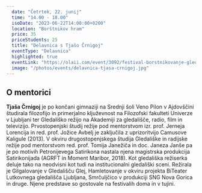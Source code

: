 ```yaml
---
  date: "Četrtek, 22. junij"
  time: "14.00 - 18.00"
  isoDate: "2023-06-22T14:00:00+0200"
  location: "Borštnikov hram"
  price: 35
  priceStudents: 25
  title: "Delavnica s Tjašo Črnigoj"
  eventType: "Delavnica"
  highlighted: true
  eventLink: "https://olaii.com/event/3092/festival-borstnikovanje-gledaliske-delavnice?ref=KSMUMVX"
  image: "/photos/events/delavnica-tjasa-crnigoj.jpg"
---
```


## O mentorici

**Tjaša Črnigoj** je po končani gimnaziji na Srednji šoli Veno Pilon v Ajdovščini študirala filozofijo in primerjalno kljuževnost na Filozofski fakulteti Univerze v Ljubljani ter Gledališko režijo na Akademiji za gledališče, radio, film in televizijo. Prvostopenjski študij režije pod mentorstvom izr. prof. Jerneja Lorencija in red. prof. Jožice Avbelj je zaključila z uprizoritvijo Camusove Kaligule (2013). V okviru drugostopenjskega študija Gledališke in radijske režije pod mentorstvom red. prof. Tomija Janežiča in doc. Janeza Janše pa je po motivih Petronijevega Satirikona nastala njena magistrska produkcija Satirikonijada (AGRFT in Moment Maribor, 2018). Kot gledališka režiserka deluje tako na neodvisni kot tudi na institucionalni gledališki sceni. Režirala je Gilgalovanje v Gledališču Glej, Hamletovanje v okviru projekta BiTeater Lutkovnega gledališča Ljubljana, Smrčuljčico v produkciji SNG Nova Gorica in druge. Njene predstave so gostovale na festivalih doma in v tujini.
